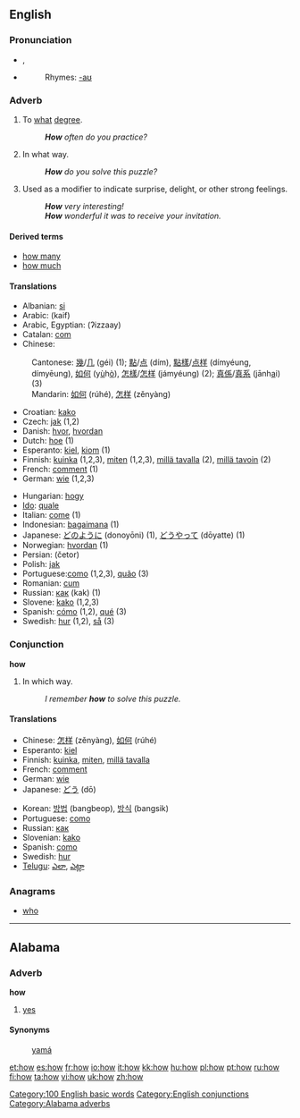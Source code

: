 ==English==

{{rank|through|himself|go|118|how|long|am|way}}

===Pronunciation===
*{{IPA|/haʊ/}}, {{SAMPA|/haU/}}
*{{audio|en-us-how.ogg|Audio (US)}}
*:Rhymes: [[Rhymes:English:-aʊ|-aʊ]]

===Adverb===
{{en-adv|-}}

# To [[what]] [[degree]].
#: '''''How''' often do you practice?''
# In what way.
#: '''''How''' do you solve this puzzle?''
# Used as a modifier to indicate surprise, delight, or other strong feelings.
#: '''''How''' very interesting!''
#: '''''How''' wonderful it was to receive your invitation.''

====Derived terms====
*[[how many]]
*[[how much]]

====Translations====
{{rfc-trans}}
{{top}}
*Albanian: [[si]]
*Arabic: {{ARchar|[[كيف]]}} (kaif)
*Arabic, Egyptian: {{ARchar|[[إزاى]]}} (ʔizzaay)
*Catalan: [[com]]
*Chinese:
:Cantonese: [[幾]]/[[几]] (géi) (1); [[點]]/[[点]] (dím), [[點樣]]/[[点样]] (dímyéung, dímyēung), [[如何]] (y<u>ù</u>h<u>ò</u>), [[怎樣]]/[[怎样]] (jámyéung) (2); [[真係]]/[[真系]] (jānh<u>a</u>i) (3)
:Mandarin: [[如何]] (rúhé), [[怎样]] (zěnyàng)
*Croatian: [[kako]]
*Czech: [[jak]] (1,2)
*Danish: [[hvor]], [[hvordan]]
*Dutch: [[hoe]] (1)
*Esperanto: [[kiel]], [[kiom]] (1)
*Finnish: [[kuinka]] (1,2,3), [[miten]] (1,2,3), [[millä tavalla]] (2), [[millä tavoin]] (2)
*French: [[comment]] (1)
*German: [[wie]] (1,2,3)
{{mid}}
*Hungarian: [[hogy]]
*[[Ido]]: [[quale]]
*Italian: [[come]] (1)
*Indonesian: [[bagaimana]] (1)
*Japanese: [[どのように]] (donoyōni) (1), [[どうやって]] (dōyatte) (1)
*Norwegian: [[hvordan]] (1)
*Persian: {{FAchar|[[چطور|چِطَور]]}} (četor)
*Polish: [[jak]]
*Portuguese:[[como]] (1,2,3), [[quão]] (3)
*Romanian: [[cum]]
*Russian: [[как]] (kak) (1)
*Slovene: [[kako]] (1,2,3)
*Spanish: [[cómo]] (1,2), [[qué]] (3)
*Swedish: [[hur]] (1,2), [[så]] (3)
{{bottom}}

===Conjunction===
'''how'''

# In which way.
#: ''I remember '''how''' to solve this puzzle.''

====Translations====
{{top}}
*Chinese: [[怎样]] (zěnyàng), [[如何]] (rúhé)
*Esperanto: [[kiel]]
*Finnish: [[kuinka]], [[miten]], [[millä tavalla]]
*French: [[comment#French|comment]]
*German: [[wie]]
*Japanese: [[どう]] (dō)
{{mid}}
*Korean: [[방법]] (bangbeop), [[방식]] (bangsik)
*Portuguese: [[como#Portuguese|como]]
*Russian: [[как#Russian|как]]
*Slovenian: [[kako]]
*Spanish: [[como#Spanish|como]]
*Swedish: [[hur]]
*[[Telugu]]: [[ఎలా]], [[ఎట్లా]]
{{bottom}}

===Anagrams===
*[[who]]

[[Category:100 English basic words]]
[[Category:English conjunctions]]

----

==Alabama==

===Adverb===
'''how'''

# [[yes]]

====Synonyms====
:[[yamá]]

[[Category:Alabama adverbs]]

[[et:how]]
[[es:how]]
[[fr:how]]
[[io:how]]
[[it:how]]
[[kk:how]]
[[hu:how]]
[[pl:how]]
[[pt:how]]
[[ru:how]]
[[fi:how]]
[[ta:how]]
[[vi:how]]
[[uk:how]]
[[zh:how]]